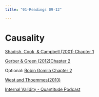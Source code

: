 ```yaml
---
title: "01-Readings 09-12"

---
```

#  Causality

[Shadish, Cook, & Campbell (2001) Chapter 1](/readings_pdf/shadish_cook_campbell_chapter_1.pdf)

[Gerber & Green (2012)Chapter 2](/readings_pdf/GG_Field_Experiments_Ch02.pdf)

Optional: 
[Robin Gomila Chapter 2](https://www.dropbox.com/s/wtfau3kpjsfzgm8/503_bookdown.pdf?dl=0)

[West and Thoemmes(2010)](/readings_pdf/West and Thoemmes - 2010 - Campbell’s and Rubin’s perspectives on causal infe.pdf)

[Internal Validity - Quantitude Podcast](https://quantitudepod.org/episode-26-the-internal-validity-pre-flight-checklist/)




